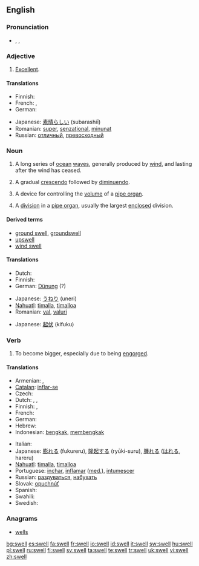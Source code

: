 ==English==
{{wikipedia|dab=swell}}

===Pronunciation===
* {{enPR|swĕl}}, {{IPA|/swεl/}}, {{IPA|/swEl/}}
*: {{rhymes|ɛl}}

===Adjective===
{{infl|en|adjective|usually not comparable; nonstandard comparative|sweller|superlative|swellest}}

# {{informal}} [[excellent|Excellent]].

====Translations====
{{trans-top|excellent}}
* Finnish: {{t+|fi|erinomainen}}
* French: {{t+|fr|super}}, {{t+|fr|sensass}}
* German: {{t-|de|klasse}}
{{trans-mid}}
* Japanese: [[素晴らしい]] (subarashiī)
* Romanian: [[super]], [[senzaţional]], [[minunat]]
* Russian: [[отличный]], [[превосходный]]
{{trans-bottom}}

===Noun===
{{en-noun}}

# A long series of [[ocean]] [[wave]]s, generally produced by [[wind]], and lasting after the wind has ceased.
# {{music}} A gradual [[crescendo]] followed by [[diminuendo]].
# {{music}} A device for controlling the [[volume]] of a [[pipe organ]].
# {{music}} A [[division]] in a [[pipe organ]], usually the largest [[enclosed]] division.

====Derived terms====
* [[ground swell]], [[groundswell]]
* [[upswell]]
* [[wind swell]]

====Translations====
{{trans-top|series of waves}}
* Dutch: {{t-|nl|deining|f}}
* Finnish: {{t+|fi|maininki}}
* German: [[Dünung]] {{f}} (?)
{{trans-mid}}
* Japanese: [[うねり]] (uneri)
* [[Nahuatl]]: [[timalla]], [[timalloa]]
* Romanian: [[val]], [[valuri]]
{{trans-bottom}}

{{trans-top|music: crescendo followed by diminuendo}}
* Japanese: [[起伏]] (kifuku)
{{trans-mid}}
{{trans-bottom}}

{{trans-top|music: device for controlling a pipe organ}}
{{trans-mid}}
{{trans-bottom}}

{{trans-top|music: division in pipe organ}}
{{trans-mid}}
{{trans-bottom}}

===Verb===
{{en-verb|swells|swelling|swelled|'''[[swollen]] '''or''' [[swelled]]'''}}

# {{intransitive}} To become bigger, especially due to being [[engorge]]d.

====Translations====
{{trans-top|intransitive: to become bigger, especially due to being engorged}}
* Armenian: {{t-|hy|ուռել|tr=uṙel|sc=Armn|xs=Armenian}}, {{t|hy|ուռչել|tr=uṙčel|sc=Armn|xs=Armenian}}
* [[Catalan]]: [[inflar-se]]
* Czech: {{t-|cs|otéct}}
* Dutch: {{t+|nl|zwellen}}, {{t+|nl|opzwellen}}, {{t+|nl|aanzwellen}}
* Finnish: {{t-|fi|turvota}}, {{t+|fi|paisua}}
* French: {{t+|fr|gonfler}}
* German: {{t-|de|schwellen}}
* Hebrew: {{he-translation|אבב|avov}}
* Indonesian: [[bengkak]], [[bengkak|membengkak]]
{{trans-mid}}
* Italian: {{t+|it|gonfiare}}
* Japanese: [[膨れる]] (fukureru), [[隆起する]] (ryūki-suru), [[腫れる]] ([[はれる]], hareru)
* [[Nahuatl]]: [[timalla]], [[timalloa]]
* Portuguese: [[inchar]], [[inflamar]] ([[med.]]), [[intumescer]]
* Russian: [[раздуваться]], [[набухать]]
* Slovak: [[opuchnúť]]
* Spanish: {{t-|es|hincharse}}
* Swahili: {{t-|sw|fura|xs=Swahili}}
* Swedish: {{t+|sv|svälla}}
{{trans-bottom}}

===Anagrams===
* [[wells]]

[[bg:swell]]
[[es:swell]]
[[fa:swell]]
[[fr:swell]]
[[io:swell]]
[[id:swell]]
[[it:swell]]
[[sw:swell]]
[[hu:swell]]
[[pl:swell]]
[[ru:swell]]
[[fi:swell]]
[[sv:swell]]
[[ta:swell]]
[[te:swell]]
[[tr:swell]]
[[uk:swell]]
[[vi:swell]]
[[zh:swell]]